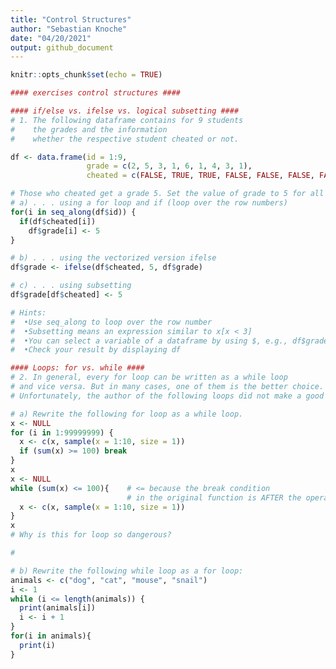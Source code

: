 ```yaml
---
title: "Control Structures"
author: "Sebastian Knoche"
date: "04/20/2021"
output: github_document
---
```


```r
knitr::opts_chunk$set(echo = TRUE)
```

```r
#### exercises control structures ####

#### if/else vs. ifelse vs. logical subsetting ####
# 1. The following dataframe contains for 9 students
#    the grades and the information
#    whether the respective student cheated or not.

df <- data.frame(id = 1:9,
                 grade = c(2, 5, 3, 1, 6, 1, 4, 3, 1),
                 cheated = c(FALSE, TRUE, TRUE, FALSE, FALSE, FALSE, FALSE, FALSE, TRUE))

# Those who cheated get a grade 5. Set the value of grade to 5 for all students who cheated. . .
# a) . . . using a for loop and if (loop over the row numbers)
for(i in seq_along(df$id)) {
  if(df$cheated[i]) 
    df$grade[i] <- 5
}

# b) . . . using the vectorized version ifelse
df$grade <- ifelse(df$cheated, 5, df$grade)

# c) . . . using subsetting
df$grade[df$cheated] <- 5

# Hints:
#  •Use seq_along to loop over the row number
#  •Subsetting means an expression similar to x[x < 3]
#  •You can select a variable of a dataframe by using $, e.g., df$grade
#  •Check your result by displaying df

#### Loops: for vs. while ####
# 2. In general, every for loop can be written as a while loop
# and vice versa. But in many cases, one of them is the better choice.
# Unfortunately, the author of the following loops did not make a good choice.

# a) Rewrite the following for loop as a while loop.
x <- NULL
for (i in 1:99999999) {
  x <- c(x, sample(x = 1:10, size = 1))
  if (sum(x) >= 100) break
}
x
x <- NULL
while (sum(x) <= 100){    # <= because the break condition
                          # in the original function is AFTER the operation
  x <- c(x, sample(x = 1:10, size = 1))
}
x
# Why is this for loop so dangerous?

# 

# b) Rewrite the following while loop as a for loop:
animals <- c("dog", "cat", "mouse", "snail")
i <- 1
while (i <= length(animals)) {
  print(animals[i])
  i <- i + 1
}
for(i in animals){
  print(i)
}
```

